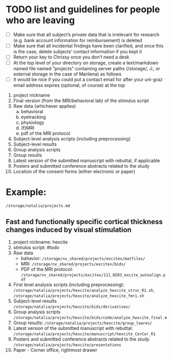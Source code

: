# TODO list and guidelines for people who are leaving
- [ ] Make sure that all subject's private data that is irrelevant for research (e.g. bank account information for reimbursement) is deleted
- [ ] Make sure that all incidental findings have been clarified, and once this is the case, delete subjects' contact information if you kept it
- [ ] Return your key to Chrissy once you don't need a desk
- [ ] At the top level of your directory on storage, create a text/markdown named file named "projects" containing server paths (/storage/,   J:\, or external storage in the case of Marilena) as follows
- [ ] It would be nice if you could put a contact email for after your uni-graz email address expires (optional, of course) at the top
1. project nickname
2. Final version (from the MRI/behavioral lab) of the stimulus script
3. Raw data (whichever applies)
	a. behavioral
	b. eyetracking
	c. physiology
	d. (f)MRI
	e. pdf of the MRI protocol
4. Subject-level analysis scripts (including preprocessing)
5. Subject-level results
6. Group analysis scripts
7. Group results
8. Latest version of the submitted manuscript with rebuttal, if applicable
9. Posters and submitted conference abstracts related to the study
10. Location of the consent forms (either electronic or paper)

# Example: 
``/storage/natalia/projects.md``

## Fast and functionally specific cortical thickness changes induced by visual stimulation
1. project nickname: hexcite
2. stimulus script: #todo 
3. Raw data
	-  bahavior: ``/storage/nv_shared/projects/excitex/matfiles/``
	-  MRI: ``/storage/nv_shared/projects/excitex/bids/``
	-  PDF of the MRI protocol: ``/storage/nv_shared/projects/excitex/111_NZ03_excite_autoalign.pdf``
	
4. First level analysis scripts (including preprocessing): ``/storage/natalia/projects/hexcite/analyze_hexcite_struc_R1.sh``, ``/storage/natalia/projects/hexcite/analyze_hexcite_fmri.sh``
5. Subject-level results ``/storage/natalia/projects/hexcite/bids/derivatives/``
6. Group analysis scripts ``/storage/natalia/projects/hexcite/bids/code/analyze_hexcite_final.m``
7. Group results: ``/storage/natalia/projects/hexcite/group_lowres/``
8. Latest version of the submitted manuscript with rebuttal: ``/storage/natalia/projects/hexcite/manuscript/hexcite_CerCor_R1``
9. Posters and submitted conference abstracts related to the study ``/storage/natalia/projects/hexcite/presentations``
10. Paper - Corner office, rightmost drawer
